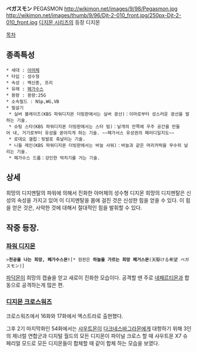 '''ペガスモン''' PEGASMON
http://wikimon.net/images/9/98/Pegasmon.jpg
http://wikimon.net/images/thumb/9/96/Djt-2-010_front.jpg/250px-Djt-2-010_front.jpg
[[디지몬 시리즈]]의 등장 디지몬

[[목차]]
== 종족특성 ==
 * 세대 : [[아머체]]
 * 타입 : 성수형
 * 속성 : 백신종, 프리
 * 유래 : [[페가수스]]
 * 용량 : 용량:25G
 * 소속필드 : NSp,WG,VB
 * 필살기
  * 실버 블레이즈(KBS 파워디지몬 더빙판에서는 실버 광선)：이마로부터 성스러운 광선을 발하는 기술.
  * 슈팅 스타(KBS 파워디지몬 더빙판에서는 스타 빔)：날개의 안쪽에 우주 공간을 만들어 내, 거기로부터 유성을 쏟아지게 하는 기술. ~~페가서스 유성권의 패러디일지도~~
  * 로데오 갤럽：뒷발로 축날리는 기술.
  * 니들 레인(KBS 파워디지몬 더빙판에서는 바늘 샤워)：바늘과 같은 머리카락을 무수히 날리는 기술.
  * 페가수스 드롭：강인한 박치기를 거는 기술.

== 상세 ==
희망의 디지멘탈의 파워에 의해서 진화한 아머체의 성수형 디지몬 희망의 디지멘탈은 신성의 속성을 가지고 있어 이 디지멘탈을 몸에 걸친 것은 신성한 힘을 얻을 수 있다.
이 힘을 얻은 것은, 사악한 것에 대해서 절대적인 힘을 발휘할 수 있다.

== 작중 등장. ==
=== [[파워 디지몬]] ===
 >'''천공을 나는 희망, 페가수스몬!'''[* 원판은 '''하늘을 가르는 희망 페거스몬'''(天駆ける希望 ペガスモン)]

[[파닥몬]]이 희망의 캡슐을 얻고 새로이 진화한 모습이다. 공격할 땐 주로 [[네페르티몬]]과 합동으로 공격하는게 많은 편.
=== [[디지몬 크로스워즈]] ===
크로스워즈에서 16화와 17화에서 엑스트라로 출현했다. 

그후 2기 마지막화인 54화에서는 [[샤우트몬]]이 [[다크네스바그라몬]]에게 대항하기 위해 3인의 제너럴 연합군과 디지털 월드의 모든 디지몬이 파이널 크로스 할 때 샤우트몬 X7 슈페리얼 모드로 모든 디지몬들이 합체할 때 같이 합체 하는 모습을 보였다.
